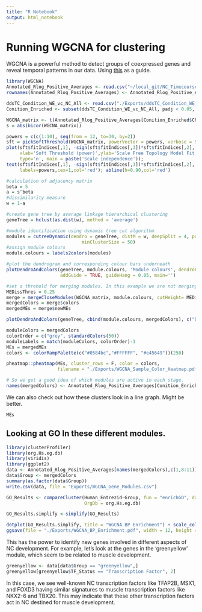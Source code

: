 ```yaml
---
title: "R Notebook"
output: html_notebook
---
```


# Running WGCNA for clustering
WGCNA is a powerful method to detect groups of coexpressed genes and reveal temporal patterns in our data.
Using [this](https://www.bioconductor.org/packages/release/bioc/vignettes/CVE/inst/doc/WGCNA_from_TCGA_RNAseq.html) as a guide.

```r
library(WGCNA)
Annotated_Rlog_Positive_Averages <- read.csv("~/local_git/NC_Timecourse/RNA-Seq/Exports/Annotated_Rlog_Positive_Averages.csv", row.names=1, stringsAsFactors=FALSE)
rownames(Annotated_Rlog_Positive_Averages) <- Annotated_Rlog_Positive_Averages$Chick_ENSEMBL

ddsTC_Condition_WE_vc_NC_All <- read.csv("./Exports/ddsTC_Condition_WE_vc_NC_All.csv", stringsAsFactors=FALSE)
Conition_Enriched <- subset(ddsTC_Condition_WE_vc_NC_All, padj < 0.05, log2FoldChange > 0.5)

WGCNA_matrix <- t(Annotated_Rlog_Positive_Averages[Conition_Enriched$Chick_ENSEMBL,2:7])
s = abs(bicor(WGCNA_matrix))

powers = c(c(1:10), seq(from = 12, to=30, by=2))
sft = pickSoftThreshold(WGCNA_matrix, powerVector = powers, verbose = 5)
plot(sft$fitIndices[,1], -sign(sft$fitIndices[,3])*sft$fitIndices[,2],
     xlab='Soft Threshold (power)',ylab='Scale Free Topology Model Fit,signed R^2',
     type='n', main = paste('Scale independence'));
text(sft$fitIndices[,1], -sign(sft$fitIndices[,3])*sft$fitIndices[,2],
     labels=powers,cex=1,col='red'); abline(h=0.90,col='red')

#calculation of adjacency matrix
beta = 5
a = s^beta
#dissimilarity measure
w = 1-a

#create gene tree by average linkage hierarchical clustering 
geneTree = hclust(as.dist(w), method = 'average')

#module identification using dynamic tree cut algorithm
modules = cutreeDynamic(dendro = geneTree, distM = w, deepSplit = 4, pamRespectsDendro = FALSE,
                            minClusterSize = 50)
#assign module colours
module.colours = labels2colors(modules)

#plot the dendrogram and corresponding colour bars underneath
plotDendroAndColors(geneTree, module.colours, 'Module colours', dendroLabels = FALSE, hang = 0.03,
                    addGuide = TRUE, guideHang = 0.05, main='')

#set a threhold for merging modules. In this example we are not merging so MEDissThres=0.0
MEDissThres = 0.25
merge = mergeCloseModules(WGCNA_matrix, module.colours, cutHeight= MEDissThres, verbose =3)
mergedColors = merge$colors
mergedMEs = merge$newMEs

plotDendroAndColors(geneTree, cbind(module.colours, mergedColors), c("Dynamic Tree Cut", "Merged dynamic"), dendroLabels= FALSE, hang=0.03, addGuide= TRUE, guideHang=0.05)

moduleColors = mergedColors
colorOrder = c("grey", standardColors(50))
moduleLabels = match(moduleColors, colorOrder)-1
MEs = mergedMEs
colors <- colorRampPalette(c("#0584bc","#FFFFFF", "#e45649"))(250)

pheatmap::pheatmap(MEs, cluster_rows = F, color = colors,
                   filename = "./Exports/WGCNA_Sample_Color_Heatmap.pdf")

# So we get a good idea of which modules are active in each stage.
names(mergedColors) <- Annotated_Rlog_Positive_Averages[Conition_Enriched$Chick_ENSEMBL,1]

```

We can also check out how these clusters look in a line graph. Might be better.

```r
MEs
```


## Looking at GO In these different modules.

```r
library(clusterProfiler)
library(org.Hs.eg.db)
library(viridis)
library(ggplot2)
data <- Annotated_Rlog_Positive_Averages[names(mergedColors),c(1,8:11)]
data$Group <- mergedColors
summary(as.factor(data$Group))
write.csv(data, file = "Exports/WGCNA_Gene_Modules.csv")

GO_Results <- compareCluster(Human_Entrezid~Group, fun = "enrichGO", data = data, ont = "BP", qvalueCutoff = 0.05, readable = T,
                             OrgDb = org.Hs.eg.db)

GO_Results.simplify <-simplify(GO_Results)

dotplot(GO_Results.simplify, title = "WGCNA BP Enrichment") + scale_color_viridis(direction=-1)
ggsave(file = "./Exports/WGCNA_BP_Enrichment.pdf", width = 12, height = 8)

```

This has the power to identify new genes involved in different aspects of NC development.
For example, let's look at the genes in the 'greenyellow' module, which seem to be related to muscle development.

```r
greenyellow <- data[data$Group == "greenyellow",]
greenyellow[greenyellow$TF_Status == "Transcription Factor", 2]
```
In this case, we see well-known NC transcription factors like TFAP2B, MSX1, and FOXD3 having similar signatures to muscle transcription factors like NKX2-6 and TBX20. This may indicate that these other transcription factors act in NC destined for muscle development.
